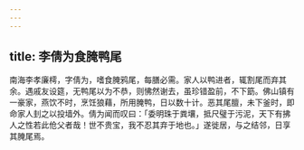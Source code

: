 ```yaml
---
---
---
```

title: 李倩为食腌鸭尾
---



南海李孝廉樗，字倩为，嗜食腌鸦尾，每膳必需。家人以鸭进者，辄割尾而弃其余。遇戚友设筵，无鸭尾以为不恭，则怫然谢去，虽珍错盈前，不下筯。佛山镇有一豪家，燕饮不时，烹饪狼藉，所用腌鸭，日以数十计。恶其尾膻，未下釜时，即命家人刲之以投墙外。倩为闻而叹曰：「委明珠于粪壤，抵尺璧于污泥，天下有拂人之性若此伧父者哉！世不贵宝，我不忍其弃于地也。」遂徙居，与之结邻，日享其腌尾焉。
